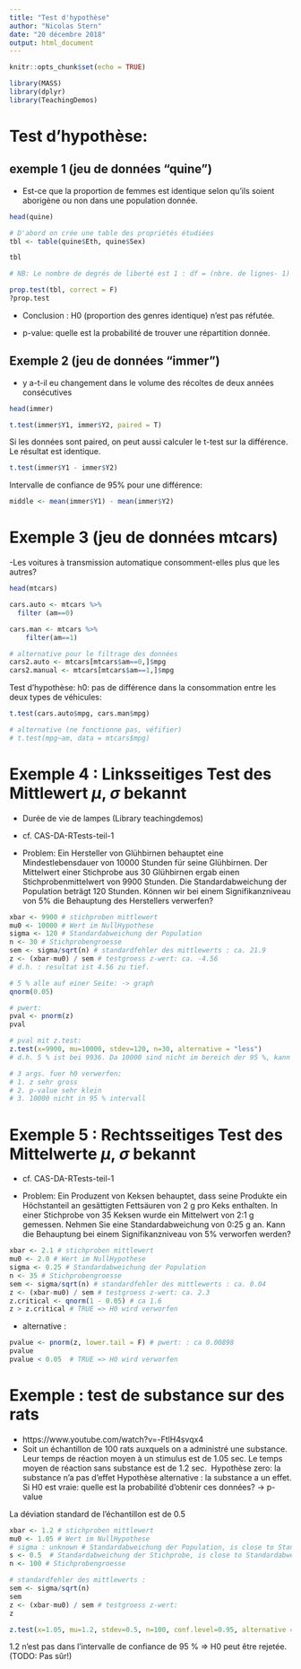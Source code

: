 ```yaml
---
title: "Test d'hypothèse"
author: "Nicolas Stern"
date: "20 décembre 2018"
output: html_document
---
```


```r
knitr::opts_chunk$set(echo = TRUE)
```
```r
library(MASS)
library(dplyr)
library(TeachingDemos)
```

# Test d'hypothèse: 

## exemple 1 (jeu de données "quine")

- Est-ce que la proportion de femmes est identique selon qu'ils soient aborigène ou non dans une population donnée.

```r
head(quine)

# D'abord on crée une table des propriétés étudiées 
tbl <- table(quine$Eth, quine$Sex)

tbl 

# NB: Le nombre de degrés de liberté est 1 : df = (nbre. de lignes- 1) * (nombre de colonnes - 1)

prop.test(tbl, correct = F)
?prop.test
```

- Conclusion : H0 (proportion des genres identique) n'est pas réfutée. 

- p-value: quelle est la probabilité de trouver une répartition donnée.


## Exemple 2 (jeu de données "immer")

-  y a-t-il eu changement dans le volume des récoltes de deux années consécutives 

```r
head(immer)

t.test(immer$Y1, immer$Y2, paired = T)
```

Si les données sont paired, on peut aussi calculer le t-test sur la différence. Le résultat est identique.

```r
t.test(immer$Y1 - immer$Y2)
```

Intervalle de confiance de 95% pour une différence:

```r
middle <- mean(immer$Y1) - mean(immer$Y2)
```

# Exemple 3 (jeu de données mtcars)
-Les voitures à transmission automatique consomment-elles plus que les autres?

```r
head(mtcars)

cars.auto <- mtcars %>% 
  filter (am==0)

cars.man <- mtcars %>%
    filter(am==1)

# alternative pour le filtrage des données
cars2.auto <- mtcars[mtcars$am==0,]$mpg
cars2.manual <- mtcars[mtcars$am==1,]$mpg
```

Test d'hypothèse: h0: pas de différence dans la consommation entre les deux types de véhicules:

```r
t.test(cars.auto$mpg, cars.man$mpg)

# alternative (ne fonctionne pas, véfifier)
# t.test(mpg~am, data = mtcars$mpg)
```

# Exemple 4 : Linksseitiges Test des Mittlewert $\mu$, $\sigma$ bekannt

- Durée de vie de lampes (Library teachingdemos)

- cf. CAS-DA-RTests-teil-1

- Problem: Ein Hersteller von Glühbirnen behauptet eine Mindestlebensdauer von 10000 Stunden für seine Glühbirnen. Der Mittelwert einer Stichprobe aus 30 Glühbirnen ergab einen Stichprobenmittelwert von 9900 Stunden. Die Standardabweichung der Population beträgt 120 Stunden. Können wir bei einem Signifikanzniveau von 5% die Behauptung des Herstellers verwerfen?

```r
xbar <- 9900 # stichproben mittlewert
mu0 <- 10000 # Wert im NullHypothese
sigma <- 120 # Standardabweichung der Population
n <- 30 # Stichprobengroesse
sem <- sigma/sqrt(n) # standardfehler des mittlewerts : ca. 21.9
z <- (xbar-mu0) / sem # testgroess z-wert: ca. -4.56
# d.h. : resultat ist 4.56 zu tief.

# 5 % alle auf einer Seite: -> graph
qnorm(0.05)

# pwert:
pval <- pnorm(z)
pval

# pval mit z.test:
z.test(x=9900, mu=10000, stdev=120, n=30, alternative = "less") 
# d.h. 5 % ist bei 9936. Da 10000 sind nicht im bereich der 95 %, kann man nullhypothese verwerwen

# 3 args. fuer h0 verwerfen:
# 1. z sehr gross
# 2. p-value sehr klein
# 3. 10000 nicht in 95 % intervall
```

# Exemple 5 : Rechtsseitiges Test des Mittelwerte $\mu$, $\sigma$ bekannt
- cf. CAS-DA-RTests-teil-1

- Problem: Ein Produzent von Keksen behauptet, dass seine Produkte ein Höchstanteil an gesättigten Fettsäuren von 2 g pro Keks enthalten. In einer Stichprobe von 35 Keksen wurde ein Mittelwert von 2:1 g gemessen. Nehmen Sie eine Standardabweichung von 0:25 g an. Kann die Behauptung bei einem  Signifikanzniveau von 5% verworfen werden?

```r
xbar <- 2.1 # stichproben mittlewert
mu0 <- 2.0 # Wert im NullHypothese
sigma <- 0.25 # Standardabweichung der Population
n <- 35 # Stichprobengroesse
sem <- sigma/sqrt(n) # standardfehler des mittlewerts : ca. 0.04
z <- (xbar-mu0) / sem # testgroess z-wert: ca. 2.3
z.critical <- qnorm(1 - 0.05) # ca 1.6
z > z.critical # TRUE => H0 wird verworfen
```
 - alternative : 

```r
pvalue <- pnorm(z, lower.tail = F) # pwert: : ca 0.00898
pvalue 
pvalue < 0.05  # TRUE => H0 wird verworfen
```


# Exemple : test de substance sur des rats
- https://www.youtube.com/watch?v=-FtlH4svqx4
- Soit un échantillon de 100 rats auxquels on a administré une substance. Leur temps de réaction moyen à un stimulus est de 1.05 sec. Le temps moyen de réaction sans substance est de 1.2 sec. 
Hypothèse zero: la substance n'a pas d'effet
Hypothèse alternative : la substance a un effet.
Si H0 est vraie: quelle est la probabilité d'obtenir ces données? -> p-value

La déviation standard de l'échantillon est de 0.5

```r
xbar <- 1.2 # stichproben mittlewert
mu0 <- 1.05 # Wert im NullHypothese
# sigma : unknown # Standardabweichung der Population, is close to Standardabweichung der Stichprobe wenn n sehr gross
s <- 0.5  # Standardabweichung der Stichprobe, is close to Standardabweichung der Population
n <- 100 # Stichprobengroesse

# standardfehler des mittlewerts : 
sem <- sigma/sqrt(n)
sem
z <- (xbar-mu0) / sem # testgroess z-wert:
z

z.test(x=1.05, mu=1.2, stdev=0.5, n=100, conf.level=0.95, alternative = "two.sided") 
```
1.2 n'est pas dans l'intervalle de confiance de 95 % => H0 peut être rejetée. (TODO: Pas sûr!)
